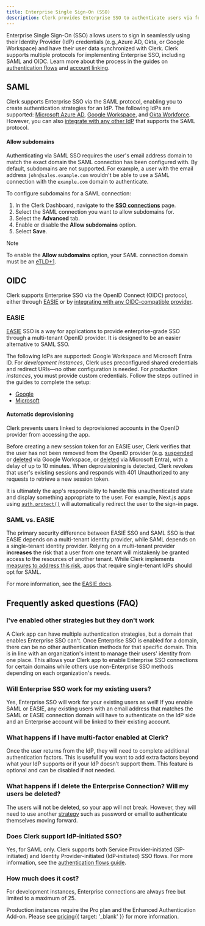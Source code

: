 ```yaml
---
title: Enterprise Single Sign-On (SSO)
description: Clerk provides Enterprise SSO to authenticate users via federated Identity Providers such such as Azure AD, Okta, Google Workspace and more.
---
```


Enterprise Single Sign-On (SSO) allows users to sign in seamlessly using their Identity Provider (IdP) credentials (e.g.,Azure AD, Okta, or Google Workspace) and have their user data synchronized with Clerk. Clerk supports multiple protocols for implementing Enterprise SSO, including SAML and OIDC. Learn more about the process in the guides on [authentication flows](/docs/authentication/enterprise-connections/authentication-flows) and [account linking](/docs/authentication/enterprise-connections/account-linking).

## SAML

Clerk supports Enterprise SSO via the SAML protocol, enabling you to create authentication strategies for an IdP. The following IdPs are supported: [Microsoft Azure AD](/docs/authentication/enterprise-connections/saml/azure), [Google Workspace](/docs/authentication/enterprise-connections/saml/google), and [Okta Workforce](/docs/authentication/enterprise-connections/saml/okta). However, you can also [integrate with any other IdP](/docs/authentication/enterprise-connections/saml/custom-provider) that supports the SAML protocol.

#### Allow subdomains

Authenticating via SAML SSO requires the user's email address domain to match the exact domain the SAML connection has been configured with. By default, subdomains are not supported. For example, a user with the email address `john@sales.example.com` wouldn't be able to use a SAML connection with the `example.com` domain to authenticate.

To configure subdomains for a SAML connection:

1. In the Clerk Dashboard, navigate to the [**SSO connections**](https://dashboard.clerk.com/last-active?path=user-authentication/sso-connections) page.
1. Select the SAML connection you want to allow subdomains for.
1. Select the **Advanced** tab.
1. Enable or disable the **Allow subdomains** option.
1. Select **Save**.

> [!NOTE]
> To enable the **Allow subdomains** option, your SAML connection domain must be an [eTLD+1](https://developer.mozilla.org/en-US/docs/Glossary/eTLD).

## OIDC

Clerk supports Enterprise SSO via the OpenID Connect (OIDC) protocol, either through [EASIE](#easie) or by [integrating with any OIDC-compatible provider](/docs/authentication/enterprise-connections/oidc/custom-provider).

### EASIE

[EASIE](https://easie.dev) SSO is a way for applications to provide enterprise-grade SSO through a multi-tenant OpenID provider. It is designed to be an easier alternative to SAML SSO.

The following IdPs are supported: Google Workspace and Microsoft Entra ID. For _development instances_, Clerk uses preconfigured shared credentials and redirect URIs—no other configuration is needed. For _production instances_, you must provide custom credentials. Follow the steps outlined in the guides to complete the setup:

- [Google](/docs/authentication/social-connections/google)
- [Microsoft](/docs/authentication/social-connections/microsoft)

#### Automatic deprovisioning

Clerk prevents users linked to deprovisioned accounts in the OpenID provider from accessing the app.

Before creating a new session token for an EASIE user, Clerk verifies that the user has not been removed from the OpenID provider (e.g. [suspended](https://support.google.com/a/answer/33312?hl=en) or [deleted](https://support.google.com/a/answer/33314?hl=en) via Google Workspace, or [deleted](https://learn.microsoft.com/en-us/entra/fundamentals/how-to-create-delete-users#delete-a-user) via Microsoft Entra), with a delay of up to 10 minutes. When deprovisioning is detected, Clerk revokes that user's existing sessions and responds with 401 Unauthorized to any requests to retrieve a new session token.

It is ultimately the app's responsibility to handle this unauthenticated state and display something appropriate to the user. For example, Next.js apps using [`auth.protect()`](/docs/references/nextjs/auth#auth-protect) will automatically redirect the user to the sign-in page.

### SAML vs. EASIE

The primary security difference between EASIE SSO and SAML SSO is that EASIE depends on a multi-tenant identity provider, while SAML depends on a single-tenant identity provider. Relying on a multi-tenant provider **increases** the risk that a user from one tenant will mistakenly be granted access to the resources of another tenant. While Clerk implements [measures to address this risk](https://easie.dev/#mitigating-tenant-crossover-vulnerabilities:~:text=4.%20Mitigating%20tenant%20crossover%20vulnerabilities), apps that require single-tenant IdPs should opt for SAML.

For more information, see the [EASIE docs](https://easie.dev#security).

## Frequently asked questions (FAQ)

### I've enabled other strategies but they don't work

A Clerk app can have multiple authentication strategies, but a domain that enables Enterprise SSO can't. Once Enterprise SSO is enabled for a domain, there can be no other authentication methods for that specific domain. This is in line with an organization's intent to manage their users' identity from one place. This allows your Clerk app to enable Enterprise SSO connections for certain domains while others use non-Enterprise SSO methods depending on each organization's needs.

### Will Enterprise SSO work for my existing users?

Yes, Enterprise SSO will work for your existing users as well! If you enable SAML or EASIE, any existing users with an email address that matches the SAML or EASIE connection domain will have to authenticate on the IdP side and an Enterprise account will be linked to their existing account.

### What happens if I have multi-factor enabled at Clerk?

Once the user returns from the IdP, they will need to complete additional authentication factors. This is useful if you want to add extra factors beyond what your IdP supports or if your IdP doesn’t support them. This feature is optional and can be disabled if not needed.

### What happens if I delete the Enterprise Connection? Will my users be deleted?

The users will not be deleted, so your app will not break. However, they will need to use another [strategy](/docs/authentication/configuration/sign-up-sign-in-options#authentication-strategies) such as password or email to authenticate themselves moving forward.

### Does Clerk support IdP-initiated SSO?

Yes, for SAML only. Clerk supports both Service Provider-initiated (SP-initiated) and Identity Provider-initiated (IdP-initiated) SSO flows. For more information, see the [authentication flows guide](/docs/authentication/enterprise-connections/authentication-flows).

### How much does it cost?

For development instances, Enterprise connections are always free but limited to a maximum of 25.

Production instances require the Pro plan and the Enhanced Authentication Add-on. Please see [pricing](/pricing){{ target: '_blank' }} for more information.
